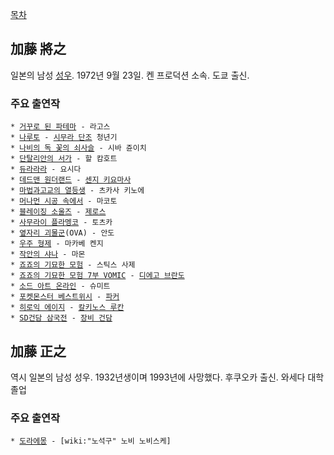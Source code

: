 [[목차]]
== 加藤 將之 ==
일본의 남성 [[성우]]. 1972년 9월 23일. 켄 프로덕션 소속. 도쿄 출신.

=== 주요 출연작 ===
 * [[거꾸로 된 파테마]] - 라고스
 * [[나루토]] - [[시무라 단조]] 청년기
 * [[나비의 독 꽃의 쇠사슬]] - 시바 쥰이치
 * [[단탈리안의 서가]] - 할 캄호트
 * [[듀라라라]] - 요시다
 * [[데드맨 원더랜드]] - [[센지 키요마사]]
 * [[마법과고교의 열등생]] - 츠카사 키노에
 * [[머나먼 시공 속에서]] - 마코토
 * [[블레이징 소울즈]] - [[제로스(블레이징 소울즈)|제로스]]
 * [[사무라이 플라멩코]] - 토츠카
 * [[옆자리 괴물군]](OVA) - 안도
 * [[우주 형제]] - 마카베 켄지
 * [[작안의 샤나]] - 마몬
 * [[죠죠의 기묘한 모험(TVA)|죠죠의 기묘한 모험]] - 스틱스 사제
 * [[스틸 볼 런|죠죠의 기묘한 모험 7부 VOMIC]] - [[디에고 브란도]]
 * [[소드 아트 온라인]] - 슈미트
 * [[포켓몬스터 베스트위시]] - [[파커]]
 * [[히로익 에이지]] - [[칼키노스 루칸]]
 * [[SD건담 삼국전]] - [[장비 건담]]

== 加藤 正之 ==
역시 일본의 남성 성우. 1932년생이며 1993년에 사망했다.
후쿠오카 출신. 와세다 대학 졸업

=== 주요 출연작 ===
 * [[도라에몽]] - [wiki:"노석구" 노비 노비스케]
